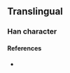 {{character info/new}}
==Translingual==

===Han character===
{{Han char|rn=96|rad=玉|as=08|sn=12|four=|canj=MGC|ids=⿰𤣩金}}

====References====
* {{Han ref|kx=0736.081|hdz=21122.101|uh=743B|ud=29755}}